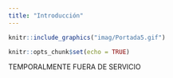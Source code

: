 ```yaml
---
title: "Introducción"
--- 
```


```r

knitr::include_graphics("imag/Portada5.gif")

```


```r
knitr::opts_chunk$set(echo = TRUE)
```

<div class=text-justify>

TEMPORALMENTE FUERA DE SERVICIO

</div>




